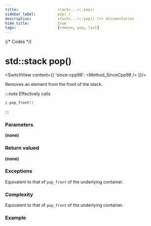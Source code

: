 ```yaml
---
title:					stack<...>::pop()
sidebar_label:			pop( )
description:			stack<...>::pop() C++ documentation
hide_title:				true
tags:					[remove, pop, last]
---
```




{/* Codes */}


# std::stack pop()

<SwitchView content={{
	'since-cpp98': <Method_SinceCpp98 />
}}/>

Removes an element from the front of the stack.

:::note
Effectively calls
```cpp
c.pop_front()
```
:::

### Parameters

**(none)**

### Return valued

**(none)**

### Exceptions

Equivalent to that of `pop_front` of the underlying container.

### Complexity

Equivalent to that of `pop_front` of the underlying container.

### Example

<ImproveSection />


